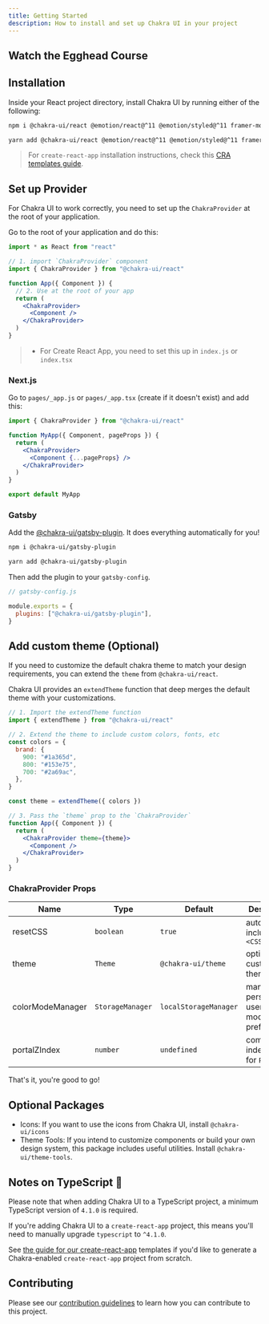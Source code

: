 ```yaml
---
title: Getting Started
description: How to install and set up Chakra UI in your project
---
```


## Watch the Egghead Course

<EggheadCourseBanner href="https://egghead.io/courses/build-a-modern-user-interface-with-chakra-ui-fac68106" />

## Installation

Inside your React project directory, install Chakra UI by running either of the following:

```bash
npm i @chakra-ui/react @emotion/react@^11 @emotion/styled@^11 framer-motion@^4
```

```bash
yarn add @chakra-ui/react @emotion/react@^11 @emotion/styled@^11 framer-motion@^4
```

> For `create-react-app` installation instructions, check this [CRA templates guide](/guides/integrations/with-cra).

## Set up Provider

For Chakra UI to work correctly, you need to set up the `ChakraProvider` at the root of your application.

Go to the root of your application and do this:

```jsx live=false
import * as React from "react"

// 1. import `ChakraProvider` component
import { ChakraProvider } from "@chakra-ui/react"

function App({ Component }) {
  // 2. Use at the root of your app
  return (
    <ChakraProvider>
      <Component />
    </ChakraProvider>
  )
}
```

> - For Create React App, you need to set this up in `index.js` or `index.tsx`

### Next.js

<Box mt={3}>
  <AspectRatio ratio={16 / 8.84}>
    <VideoPlayer
      width="100%"
      height="100%"
      url="https://www.youtube.com/watch?v=wI2vqXsjsIo"
      config={{
        youtube: {
 playerVars: controls: true,
 },
 }}
 />
  </AspectRatio>
</Box>

Go to `pages/_app.js` or `pages/_app.tsx` (create if it doesn't exist) and add this:

```jsx live=false
import { ChakraProvider } from "@chakra-ui/react"

function MyApp({ Component, pageProps }) {
  return (
    <ChakraProvider>
      <Component {...pageProps} />
    </ChakraProvider>
  )
}

export default MyApp
```

### Gatsby

Add the [@chakra-ui/gatsby-plugin](https://www.gatsbyjs.com/plugins/@chakra-ui/gatsby-plugin/). It does everything automatically for you!

```bash
npm i @chakra-ui/gatsby-plugin
```

```bash
yarn add @chakra-ui/gatsby-plugin
```

Then add the plugin to your `gatsby-config`.

```js
// gatsby-config.js

module.exports = {
  plugins: ["@chakra-ui/gatsby-plugin"],
}
```

## Add custom theme (Optional)

If you need to customize the default chakra theme to match your design requirements, you can extend the `theme` from `@chakra-ui/react`.

Chakra UI provides an `extendTheme` function that deep merges the default theme with your customizations.

```jsx live=false
// 1. Import the extendTheme function
import { extendTheme } from "@chakra-ui/react"

// 2. Extend the theme to include custom colors, fonts, etc
const colors = {
  brand: {
    900: "#1a365d",
    800: "#153e75",
    700: "#2a69ac",
  },
}

const theme = extendTheme({ colors })

// 3. Pass the `theme` prop to the `ChakraProvider`
function App({ Component }) {
  return (
    <ChakraProvider theme={theme}>
      <Component />
    </ChakraProvider>
  )
}
```

### ChakraProvider Props

| Name             | Type             | Default               | Description                                         |
| ---------------- | ---------------- | --------------------- | --------------------------------------------------- |
| resetCSS         | `boolean`        | `true`                | automatically includes `<CSSReset />`         |
| theme            | `Theme`          | `@chakra-ui/theme`    | optional custom theme                               |
| colorModeManager | `StorageManager` | `localStorageManager` | manager to persist a users color mode preference in |
| portalZIndex     | `number`         | `undefined`           | common z-index to use for `Portal`                  |

That's it, you're good to go!

## Optional Packages

- Icons: If you want to use the icons from Chakra UI, install `@chakra-ui/icons`
- Theme Tools: If you intend to customize components or build your own design system, this package includes useful utilities. Install `@chakra-ui/theme-tools`.

## Notes on TypeScript 🚨

Please note that when adding Chakra UI to a TypeScript project, a minimum TypeScript version of `4.1.0` is required.

If you're adding Chakra UI to a `create-react-app` project, this means you'll need to manually upgrade `typescript` to `^4.1.0`.

See [the guide for our create-react-app](/guides/integrations/with-cra) templates if you'd like to generate a Chakra-enabled `create-react-app` project from scratch.

## Contributing

Please see our [contribution guidelines](/docs/contributing) to learn how you can contribute to this project.
